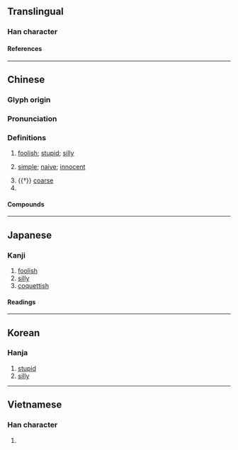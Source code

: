 {{character info/new}}
==Translingual==

===Han character===
{{Han char|rn=61|rad=心|as=12|sn=16|four=18334|canj=MKP,NKP,XMKP,XNKP|ids=⿱敢心}}

====References====
{{Han ref|kx=0403.240|dkj=11244|dj=0743.260|hdz=42343.140|uh=61A8}}

----

==Chinese==
{{zh-forms}}

===Glyph origin===
{{Han etym}}

===Pronunciation===
{{zh-pron
|m=hān
|c=ham1
|h=pfs=hâm
|mn=ml:ham
|mc=y
|oc=y
|cat=a,pn
}}

===Definitions===
{{zh-hanzi}}

# [[foolish]]; [[stupid]]; [[silly]]
# {{zh-no-solo}} [[simple]]; [[naive]]; [[innocent]]
#: {{zh-x|憨厚|simple and honest; straightforward}}
# {{†}} [[coarse]]
# {{surname|zh}}

====Compounds====
{{zh-der|半憨子|太憨生|嬌憨|憨厚|憨子|憨寢|憨態|憨憨|憨狀可掬|憨皮|憨直|憨笑|憨錢|憨頑|淘氣憨頑|獃憨獃|老憨|裝憨|裝憨打呆}}

----

==Japanese==

===Kanji===
{{ja-kanji|grade=|rs=心12}}

# [[foolish]]
# [[silly]]
# [[coquettish]]

====Readings====
{{ja-readings
|on=かん, がん
|kun=おろか
}}

----

==Korean==

===Hanja===
{{ko-hanja|감}}

# [[stupid]]
# [[silly]]

----

==Vietnamese==

===Han character===
{{vi-readings|rs=心12|reading=hám}}

# {{rfdef|vi|sort=心12}}